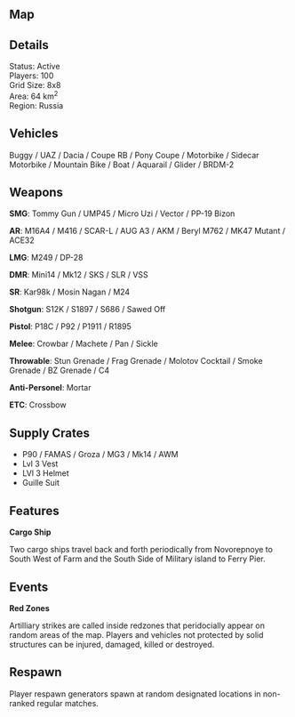 
## Map

<MapBox name="Erengal"/>

## Details

Status: Active  
Players: 100  
Grid Size: 8x8  
Area: 64 km<sup>2</sup>  
Region: Russia  

## Vehicles

Buggy / UAZ / Dacia / Coupe RB / Pony Coupe / Motorbike / Sidecar Motorbike / Mountain Bike / Boat / Aquarail / Glider / BRDM-2  

## Weapons

**SMG**: Tommy Gun / UMP45 / Micro Uzi / Vector / PP-19 Bizon  

**AR**: M16A4 / M416 / SCAR-L / AUG A3 / AKM / Beryl M762 / MK47 Mutant / ACE32  

**LMG**: M249 / DP-28  

**DMR**: Mini14 / Mk12 / SKS / SLR / VSS  

**SR**: Kar98k / Mosin Nagan / M24

**Shotgun**: S12K / S1897 / S686 / Sawed Off  

**Pistol**: P18C / P92 / P1911 / R1895  

**Melee**: Crowbar / Machete / Pan / Sickle  

**Throwable**: Stun Grenade / Frag Grenade / Molotov Cocktail / Smoke Grenade / BZ Grenade / C4  

**Anti-Personel**: Mortar  

**ETC**: Crossbow  

## Supply Crates

- P90 / FAMAS / Groza / MG3 / Mk14 / AWM
- Lvl 3 Vest
- LVl 3 Helmet
- Guille Suit 

## Features

**Cargo Ship**  

Two cargo ships travel back and forth periodically from Novorepnoye to South West of Farm and the South Side of Military island to Ferry Pier. 

## Events

**Red Zones**

Artilliary strikes are called inside redzones that peridocially appear on random areas of the map. Players and vehicles not protected by solid structures can be injured, damaged, killed or destroyed. 

## Respawn

Player respawn generators spawn at random designated locations in non-ranked regular matches.